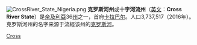 [[File:CrossRiver_State_Nigeria.png|thumb]]
'''克罗斯河州'''或'''十字河流州'''（[[英文|英文]]：'''Cross River State'''）是[[奈及利亞|奈及利亞]]36[[州|州]]之一，首府[[卡拉巴尔|卡拉巴尔]]。人口3,737,517（2016年）。克罗斯河州的名字来源于流經该州的[[克羅斯河_(尼日利亞)|克罗斯河]]。

{{Nigeria-geo-stub}}
{{尼日利亚州}}
[[Category:尼日利亚行政区划|Cross]]